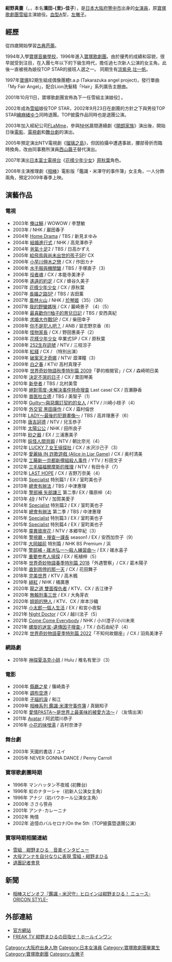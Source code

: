 {{multiple issues|
{{Trivia |time=2013-04-15T02:54:20+00:00 }}
{{fansite}}
{{BLP unsourced}}
}}
{{noteTA
|G1=JP Show}}
{{藝人
| 姓名     = 紺野真晝
| 類型     = 女演員
| 圖片     = 
| 圖片尺寸 = 
| 圖片簡介 = 
| 原名     = {{lang|ja|濱田 里佳子（はまだ りかこ）}}
| 外文名   = 紺野 まひる（こんの まひる）
| 外文     = ja
| 羅馬拼音 ={{lang|ja|Konno Mahiru（紺野まひる）<br />Hamada Rikako（濱田里佳子）}}
| 英文名   = 
| 綽號     = 
| 其他藝名 = 
| 國籍     = {{JPN}}
| 民族     = 
| 出生日期 = {{birth_date_and_age|1977|4|12}}
| 出生地點 = {{JPN}}[[大阪府|大阪府]][[豐中市|豐中市]]
| 逝世日期 = 
| 逝世地點 = 
| 職業     = [[演員|演員]]
| 語言     = [[日語|日語]]
| 教育程度 = [[寶塚音樂學校|寶塚音樂學校]]<br>（[[雲雀丘學園高等學校|雲雀丘學園高等學校]]肄業）
| 宗教信仰 = 
| 配偶     = 
| 音樂類型 = 
| 演奏樂器 = 
| 出身地   = 
| 出道作   = 
| 出道日期 = 1996年
| 代表作   = 
| 活躍年代 = 1996年－至今
| 唱片公司 = 
| 經紀公司 = [[FLaMme|FLaMme]]
| 網站 = [http://www.flamme.co.jp/actress/profile.php?talentid=5 FLaMme官方介紹資料]
| 相關團體 = [[寶塚歌劇團|寶塚歌劇團]]
| 獎項     = 
| IMDb    = 1994963
}}
{{japanese|japanese=紺野 まひる|kana=こんの まひる|romaji=Konno Mahiru}}

'''紺野真晝'''（{{jpn|j=紺野 まひる|hg=こんの まひる|rm=Konno Mahiru}}，{{bd|1977年|4月12日|catIdx=Konno}}，本名'''濱田-{里}-佳子'''），是[[日本|日本]][[大阪府|大阪府]][[豐中市|豐中市]]出身的[[女演員|女演員]]，原[[寶塚歌劇團|寶塚歌劇團]][[雪組|雪組]]主演娘役。[[血型|血型]]A型，[[左撇子|左撇子]]。


== 經歷 ==
從四歲開始學習[[古典芭蕾|古典芭蕾]]。

1994年入學[[寶塚音樂學校|寶塚音樂學校]]，1996年進入[[寶塚歌劇團|寶塚歌劇團]]。由於優秀的成績和容貌，很早就受到注目，在入團七年以下的下級生時代，擔任過七次新人公演的女主角。此後一直被視為娘役TOP STAR的接班人選之一。 同期生有[[涼紫央|涼紫央]],[[壮一帆|壮一帆]]。

1997年[[寶塚|寶塚]]82期生組成偶像團體t.a.p (Takarazuka angel project)，發行單曲「My Fair Angel」，配合Lion洗髮精「Hair」系列廣告主題曲。

2001年10月11日，寶塚歌劇團宣佈為下一任雪組主演娘役[http://www.sankei.co.jp/enak/sumirestylevintage/takara/011011_konno.html] {{Wayback|url=http://www.sankei.co.jp/enak/sumirestylevintage/takara/011011_konno.html |date=20100115042943 }} 。

2002年成為[[雪組|雪組]]娘役TOP STAR，2002年9月23日在劇團的方針之下與男役TOP STAR[[繪麻緒ゆう|繪麻緒ゆう]]同時退團。TOP披露作品同時也是退團公演。

2003年加入經紀公司[[FLaMme|FLaMme]]，參與[[NHK|NHK]]晨間連續劇《[[開朗家族|開朗家族]]》演出後，開始日後[[電影|電影]]、[[日劇|電視劇]]和[[舞台劇|舞台劇]]的演出。

2005年預定演出NTV電視劇《[[瑠璃之島|瑠璃之島]]》，但因拍攝中遭遇事故，腰部骨折而臨時換角，改由同事務所演員[[西山繭子|西山繭子]]替代演出。

2007年演出[[日本|日本]][[富士電視台|富士電視台]]《[[花樣少年少女_(2007年電視劇)|花樣少年少女]]》[[原秋葉|原秋葉]]角色。

2008年主演推理劇《[[相棒|相棒]]》電影版「鑑識・米澤守的事件簿」女主角，一人分飾兩角，預定2009年春季上映。

== 演藝作品 ==
=== 電視 ===
*2003年 [[俺は鰯|俺は鰯]] / WOWOW / 李慧敏
*2003年 {{lj|開朗家族|てるてる家族}} / NHK / 巖田春子
*2004年 [[Home_Drama|Home Drama]] / TBS / 新見まゆみ
*2004年 [[結婚進行式|結婚進行式]] / NHK / 高見澤恭子
*2004年 [[爸氣十足|爸氣十足]]2 / TBS / 日高かずえ
*2005年 [[給飛鳥與尚未出世的孩子|給飛鳥與尚未出世的孩子]]SP/ CX
*2006年 [[小早川伸木之戀|小早川伸木之戀]] / CX / 作田カナ
*2006年 [[水手服與機關鎗|水手服與機關鎗]] / TBS / 手塚直子（3）
*2006年 [[役者魂|役者魂]] / CX / 本能寺美津子
*2006年 [[遙遠的約定|遙遠的約定]] / CX / 蜂谷久美子
*2007年 [[花樣少年少女_(2007年電視劇)|花樣少年少女]] / CX / 原秋葉
*2007年 [[長婚之路|長婚之路]]SP / TBS / 吉田薰
*2007年 [[風林火山|風林火山]] / NHK / [[油川夫人|於琴姬]]（35）（36）
*2007年 [[我的野蠻媽咪|我的野蠻媽咪]] / CX / 巖崎景子 （4）（5）
*2008年 [[最喜歡你!!柚子的育兒日記|最喜歡你!!柚子的育兒日記]] / TBS / 安西真紀
*2008年 [[求婚大作戰|求婚大作戰]]SP / CX / 柴田幸子
*2008年 [[你不是犯人吧？|你不是犯人吧？]] / ANB / 習志野京香（6）
*2008年 [[怪物家長|怪物家長]] / CX / 野田惠美子（2）
*2008年 [[花樣少年少女_(2007年電視劇)|花樣少年少女]] 卒業式SP / CX / 原秋葉
*2008年 [[252生存訊號|252生存訊號]] / NTV / 三枝涼子
*2008年 [[紅綫_(小說)#電視劇|紅綫]] / CX / （特別出演）
*2009年 [[破案天才奇娜|破案天才奇娜]] / NTV/ 澀澤瞳（3）
*2009年 [[白之春|白之春]] / KTV/ 高村真理子
*2009年 [[世界奇妙物語|世界奇妙物語]][[世界奇妙物語播放作品列表#2009年|秋季特別篇 2009]]「夢的檢閱官」/ CX / 森崎明日美
*2010年 [[決定不哭的日子|決定不哭的日子]] / CX / 栗田琴美
*2010年 [[新參者#電視劇|新參者]] / TBS / 北村美雪
*2010年 [[絕對零度_(電視劇)|絕對零度-未解決事件特命搜查]] Last case/ CX / 百瀬静香
*2010年 [[兽医杜立德|兽医杜立德]] / TBS / 美智子（1）
*2010年 [[Guilty～與惡魔訂契約的女人|Guilty～與惡魔訂契約的女人]] / KTV / 川崎小枝子（4）
*2010年 [[外交官_黑田康作|外交官 黑田康作]] / CX / 霜村倫世
*2011年 [[LADY_(電視劇)|LADY～最後的犯罪畫像～]] / TBS / 高井理惠子（6）
*2011年 [[唐吉訶德_(日本電視劇)|唐吉訶德]] / NTV / 兒玉恭子
*2011年 [[太陽公公|太陽公公]] / NHK / 田所良子 
*2011年 [[砂之器#2011年版|砂之器]] / EX / 三浦惠美子
*2011年 [[妖怪人間貝姆#電視劇|妖怪人間貝姆]] / NTV / 朝比奈光（4）
*2012年 [[LUCKY_7_女王偵探社|LUCKY 7 女王偵探社]] / CX / 水沢沙己子（3）
*2012年 [[詐欺遊戲_(日本電視劇)#番外篇|愛麗絲 IN 詐欺遊戲 (Alice in Liar Game)]] / CX / 奥村清美 
*2012年 [[名偵探柯南_(電視劇)#第4作|工藤新一京都新撰組殺人事件]] / YTV / 杉田文子
*2012年 [[三毛貓福爾摩斯系列#同名電視劇|三毛貓福爾摩斯的推理]] / NTV / 有田令子（7）
*2012年 [[LAST_HOPE|LAST HOPE]] / CX / 吉野万奈美（4）
*2013年 [[Specialist|Specialist]] 特別篇1 / EX / 室町美也子
*2013年 [[總會有辦法|總會有辦法]] / TBS / 中津惠理
*2013年 [[警部補_矢部謙三|警部補 矢部謙三]] 第二季/ EX / 篠原梓（4）
*2013年 [[49_(電視劇)|49]] / NTV / 加賀美愛子
*2014年 [[Specialist|Specialist]] 特別篇2 / EX / 室町美也子
*2014年 [[總會有辦法|總會有辦法]] 第二季 / TBS / 中津惠理
*2015年 [[Specialist|Specialist]] 特別篇3 / EX / 室町美也子
*2015年 [[Specialist|Specialist]] 特別篇4 / EX / 室町美也子
*2016年 [[彼岸花～警視廳搜查七課～|靈異彼岸花]] / NTV / 本郷早紀（3）
*2016年 [[警視廳・搜查一課長|警視廳・搜查一課長]] season1 / EX / 安西加奈子（9）
*2017年 [[大岡越前|大岡越前]] 特別篇 / NHK BS Premium / 浜
*2017年 [[警部補・碓冰弘一～殺人練習曲～|警部補・碓冰弘一～殺人練習曲～]] / EX / 碓氷喜子
*2017年 [[重要参考人偵探|重要参考人偵探]] / EX / 柘植梓（5）
*2018年 [[世界奇妙物語|世界奇妙物語]][[世界奇妙物語播放作品列表#2018年|春季特別篇 2018]]「外遇警察」/ CX / 葛木陽子
*2018年 [[直到雨停的那一天|直到雨停的那一天]] / CX / 花田舞子
*2018年 [[完美世界_(漫画)#電視劇|完美世界]] / KTV / 高木楓
*2019年 [[緋紅_(電視劇)|緋紅]] / NHK / 橘廣惠
*2020年 [[龍之道#電視劇|龍之道 雙面復仇者]] / KTV、CX / 吉江律子
*2020年 [[無賴刑事三世|無賴刑事三世]] / EX / 大角芽衣
*2020年 [[姐姐的戀人|姐姐的戀人]] / KTV、CX / 岸本沙織
*2021年 [[小太郎一個人生活#電視劇|小太郎一個人生活]] / EX / 和宮小夜梨
*2021年 [[Night_Doctor|Night Doctor]] / CX / 越川法子（5）
*2021年 [[Come_Come_Everybody|Come Come Everybody]] / NHK / 小川澄子/小川未來
*2021年 [[螺旋的迷宮-遺傳因子搜查-#電視劇|螺旋的迷宮-遺傳因子搜查-]] / TX / 白石由紀子（4）
*2022年 [[世界奇妙物語|世界奇妙物語]][[世界奇妙物語播放作品列表#2022年|夏季特別篇 2022]]「不知何故銀座」/ CX / 羽鳥美津子

=== 網路劇 ===
*2018年 [[神探夏洛克小姐|神探夏洛克小姐]] / Hulu / 椎名有里沙（3）

=== 電影 ===
*2006年 [[縣廳之星|縣廳之星]] / 篠崎貴子
*2006年 [[調布空港|調布空港]] /
*2008年 [[子貓的淚|子貓的淚]] / 和江
*2009年 [[相棒#劇場版|相棒系列 鑑識‧米澤守事件簿]] / 真鍋知子
*2010年 [[愛情PASTA～是世界上最美味的被愛方法～|愛情PASTA～是世界上最美味的被愛方法～]] / （友情出演）
*2011年 [[Avatar|Avatar]] / 阿武隈川恭子
*2016年 [[小花的味噌湯|小花的味噌湯]] / 吉村奈津子

=== 舞台劇 ===
*2003年 天國的書店 / ユイ
*2005年 NEVER GONNA DANCE / Penny Carroll

=== 寶塚歌劇團時期 ===
*1996年 マンハッタン不夜城 (初舞台)
*1996年 虹のナターシャ（初新人公演女主角）
*1996年 アナジ（初バウホール公演女主角）
*2000年 ささら笹舟
*2001年 アンナ･カレーニナ
*2002年 殉情
*2002年 追憶のバルセロナ/On the 5th（TOP披露暨退團公演）

=== 寶塚時期相關連結 ===
*[http://www.sankei.co.jp/enak/sumirestylevintage/takara/mc03konno.html 雪組　紺野まひる　音楽インタビュー] {{Wayback|url=http://www.sankei.co.jp/enak/sumirestylevintage/takara/mc03konno.html |date=20160305103416 }}
*[http://www.sankei.co.jp/enak/sumirestylevintage/takara/010818.html 大役アンナを自分なりに表現      雪組・紺野まひる] {{Wayback|url=http://www.sankei.co.jp/enak/sumirestylevintage/takara/010818.html |date=20160305103520 }}
*[http://www.sankei.co.jp/enak/sumirestylevintage/takara0205/0515konno.html 退團記者會見] {{Wayback|url=http://www.sankei.co.jp/enak/sumirestylevintage/takara0205/0515konno.html |date=20160305103635 }}

== 新聞 ==
*[http://www.oricon.co.jp/news/movie/58055/ 相棒スピンオフ『鑑識・米沢守』ヒロインは紺野まひる！ ニュース-ORICON STYLE-] {{Wayback|url=http://www.oricon.co.jp/news/movie/58055/ |date=20100130191054 }}

== 外部連結 ==
*[https://web.archive.org/web/20050206205605/http://www.flamme.co.jp/MahiruKonno/flm_profmk.html 官方網站]
*[https://web.archive.org/web/20081219150038/http://tv.freak-web.jp/mahiru/ FREAK TV 紺野まひるの目指せ！ホールインワン]

{{FLaMme}}
{{寶塚歌劇團雪組主演娘役}}
{{normdaten}}

{{DEFAULTSORT:Konno Mahiru}}
[[Category:大阪府出身人物|Category:大阪府出身人物]]
[[Category:日本女演員|Category:日本女演員]]
[[Category:寶塚歌劇團畢業生|Category:寶塚歌劇團畢業生]]
[[Category:寶塚歌劇團|Category:寶塚歌劇團]]
[[Category:左撇子|Category:左撇子]]